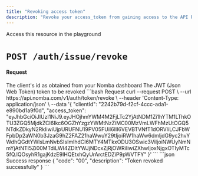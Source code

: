 ```yaml
---
title: "Revoking access token"
description: "Revoke your access_token from gaining access to the API Resources"
---
```


<Card title="Revoke access token" icon="ban"
href="/nomba-api-reference/authenticate/revoke-an-access_token">
  Access this resource in the playground
</Card>

# `POST /auth/issue/revoke`

#### Request

<ParamField body="clientId" type="string" required>
  The client's id as obtained from your Nomba dashboard
</ParamField>

<ParamField body="access_token" type="string" required>
  The JWT (Json Web Token) token to be revoked
</ParamField>

<RequestExample>
```bash Request
curl --request POST \
  --url https://api.nomba.com/v1/auth/token/revoke \
  --header 'Content-Type: application/json' \
  --data '{
  "clientId": "2242b79d-f2cf-4ccc-ada1-e890bd1a9f0d",
  "access_token": "eyJhbGciOiJIUzI1NiJ9.eyJHOjhmYWM4M2FjLTc2YjAtNDM1Zi1hYTM1LThkOTU3ZGQ5MjdkZCI6Ikc6OGZhYzgzYWMtNzZiMC00MzVmLWFhMzUtOGQ5NTdkZDkyN2RkIiwiUjpURUFNU19PV05FUiI6IlI6VEVBTVNfT1dORVIiLCJFbWFpbDp2aWN0b3JzaG9hZ2FAZ21haWwuY29tIjoiRW1haWw6dmljdG9yc2hvYWdhQGdtYWlsLmNvbSIsImlhdCI6MTY4MTkxODU3OSwic3ViIjoiNWUyNmNmYjAtNTI5Zi00MTdiLWI4ZDItYWJjNDcxZjRjOWRiIiwiZXhwIjoxNjgxOTIyMTc5fQ.lQOsyhR1gajKdzE9IHQEtxhQyUrArctEDZiP9pWVTFY"
}'
```
</RequestExample>

<ResponseExample>
```json Success response
{
  "code": "00",
  "description": "Token revoked successfully"
}
```
</ResponseExample>